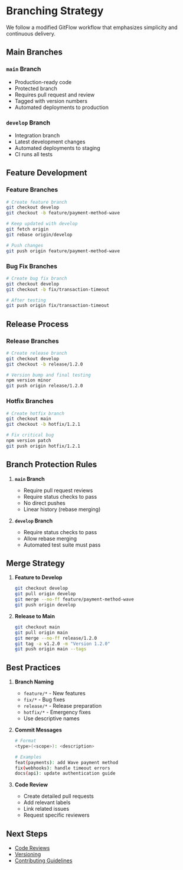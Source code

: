 # Branching Strategy

We follow a modified GitFlow workflow that emphasizes simplicity and continuous delivery.

## Main Branches

### `main` Branch
- Production-ready code
- Protected branch
- Requires pull request and review
- Tagged with version numbers
- Automated deployments to production

### `develop` Branch
- Integration branch
- Latest development changes
- Automated deployments to staging
- CI runs all tests

## Feature Development

### Feature Branches
```bash
# Create feature branch
git checkout develop
git checkout -b feature/payment-method-wave

# Keep updated with develop
git fetch origin
git rebase origin/develop

# Push changes
git push origin feature/payment-method-wave
```

### Bug Fix Branches
```bash
# Create bug fix branch
git checkout develop
git checkout -b fix/transaction-timeout

# After testing
git push origin fix/transaction-timeout
```

## Release Process

### Release Branches
```bash
# Create release branch
git checkout develop
git checkout -b release/1.2.0

# Version bump and final testing
npm version minor
git push origin release/1.2.0
```

### Hotfix Branches
```bash
# Create hotfix branch
git checkout main
git checkout -b hotfix/1.2.1

# Fix critical bug
npm version patch
git push origin hotfix/1.2.1
```

## Branch Protection Rules

1. **`main` Branch**
   - Require pull request reviews
   - Require status checks to pass
   - No direct pushes
   - Linear history (rebase merging)

2. **`develop` Branch**
   - Require status checks to pass
   - Allow rebase merging
   - Automated test suite must pass

## Merge Strategy

1. **Feature to Develop**
   ```bash
   git checkout develop
   git pull origin develop
   git merge --no-ff feature/payment-method-wave
   git push origin develop
   ```

2. **Release to Main**
   ```bash
   git checkout main
   git pull origin main
   git merge --no-ff release/1.2.0
   git tag -a v1.2.0 -m "Version 1.2.0"
   git push origin main --tags
   ```

## Best Practices

1. **Branch Naming**
   - `feature/*` - New features
   - `fix/*` - Bug fixes
   - `release/*` - Release preparation
   - `hotfix/*` - Emergency fixes
   - Use descriptive names

2. **Commit Messages**
   ```bash
   # Format
   <type>(<scope>): <description>

   # Examples
   feat(payments): add Wave payment method
   fix(webhooks): handle timeout errors
   docs(api): update authentication guide
   ```

3. **Code Review**
   - Create detailed pull requests
   - Add relevant labels
   - Link related issues
   - Request specific reviewers

## Next Steps

- [Code Reviews](./code-reviews)
- [Versioning](./versioning)
- [Contributing Guidelines](./contributing-guidelines) 